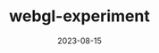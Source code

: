 ---
title: webgl-experiment
date: 2023-08-15
description: WebGL or D3 Experiment with concentric circles
repo: https://github.com/jagmitg/webgl-experiment
tags: JavaScript, HTML, CSS
---